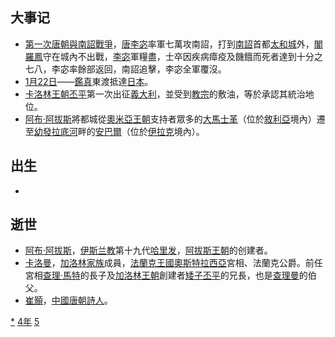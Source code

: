 {{yearTOC|754|唐'''[[天寶_(唐玄宗)|天寶]]十三載'''；南诏'''[[赞普钟|赞普钟]]三年'''；日本'''[[天平胜宝|天平胜宝]]六年'''；渤海国'''[[大興_(大欽茂)|大興]]十七年'''}}

== 大事记 ==
* [[唐詔之戰|第一次唐朝與南詔戰爭]]，[[唐朝|唐]][[李宓|李宓]]率軍七萬攻南詔，打到[[南詔|南詔]]首都[[太和城遺址|太和城]]外，[[閣羅鳳|閣羅鳳]]守在城內不出戰，[[李宓|李宓]]軍糧盡，士卒因疾病瘴疫及饑餓而死者達到十分之七八，李宓率餘部返回，南詔追擊，李宓全軍覆沒。
* [[1月22日|1月22日]]——[[鑑真|鑑真]]東渡抵達[[日本|日本]]。
* [[卡洛林王朝|卡洛林王朝]][[丕平|丕平]]第一次出征[[義大利|義大利]]，並受到[[教宗|教宗]]的敷油，等於承認其統治地位。
* [[阿布·阿拔斯|阿布·阿拔斯]]將都城從[[奧米亞王朝|奧米亞王朝]]支持者眾多的[[大馬士革|大馬士革]]（位於[[敘利亞|敘利亞]]境內）遷至[[幼發拉底河|幼發拉底河]]畔的[[安巴爾|安巴爾]]（位於[[伊拉克|伊拉克]]境內）。

== 出生 ==
*

== 逝世 ==
{{Wikisource year mention}}
* [[阿布·阿拔斯|阿布·阿拔斯]]，[[伊斯兰教|伊斯兰教]]第十九代[[哈里发|哈里发]]，[[阿拔斯王朝|阿拔斯王朝]]的创建者。
* [[卡洛曼_(查理·馬特的長子)|卡洛曼]]，[[加洛林王朝|加洛林家族]]成員，[[法蘭克王國|法蘭克王國]][[奧斯特拉西亞|奧斯特拉西亞]]宮相、法蘭克公爵。前任宮相[[查理·馬特|查理·馬特]]的長子及[[加洛林王朝|加洛林王朝]]創建者[[丕平三世|矮子丕平]]的兄長，也是[[查理曼|查理曼]]的伯父。
* [[崔顥|崔顥]]，[[中國|中國]][[唐朝|唐朝]][[詩人|詩人]]。

[[Category:754年|*]]
[[Category:750年代|4年]]
[[Category:8世纪各年|5]]